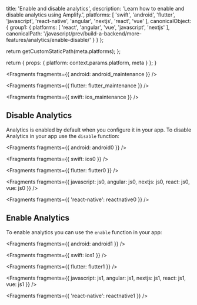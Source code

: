 
  title: 'Enable and disable analytics',
  description: 'Learn how to enable and disable analytics using Amplify.',
  platforms: [
    'swift',
    'android',
    'flutter',
    'javascript',
    'react-native',
    'angular',
    'nextjs',
    'react',
    'vue'
  ],
  canonicalObject: {
    group1: {
      platforms: [
        'react',
        'angular',
        'vue',
        'javascript',
        'nextjs'
      ],
      canonicalPath: '/javascript/prev/build-a-backend/more-features/analytics/enable-disable/'
    }
  }
};

  return getCustomStaticPath(meta.platforms);
};

  return {
    props: {
      platform: context.params.platform,
      meta
    }
  };
}


<Fragments fragments={{ android: android_maintenance }} />


<Fragments fragments={{ flutter: flutter_maintenance }} />


<Fragments fragments={{ swift: ios_maintenance }} />

## Disable Analytics

Analytics is enabled by default when you configure it in your app. To disable Analytics in your app use the `disable` function:


<Fragments fragments={{ android: android0 }} />


<Fragments fragments={{ swift: ios0 }} />


<Fragments fragments={{ flutter: flutter0 }} />


<Fragments
  fragments={{
    javascript: js0,
    angular: js0,
    nextjs: js0,
    react: js0,
    vue: js0
  }}
/>


<Fragments fragments={{ 'react-native': reactnative0 }} />

## Enable Analytics

To enable analytics you can use the `enable` function in your app:


<Fragments fragments={{ android: android1 }} />


<Fragments fragments={{ swift: ios1 }} />


<Fragments fragments={{ flutter: flutter1 }} />


<Fragments
  fragments={{
    javascript: js1,
    angular: js1,
    nextjs: js1,
    react: js1,
    vue: js1
  }}
/>


<Fragments fragments={{ 'react-native': reactnative1 }} />

